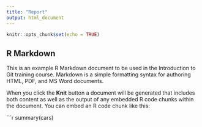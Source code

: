 ```yaml
---
title: "Report"
output: html_document
---
```


```r
knitr::opts_chunk$set(echo = TRUE)
```

## R Markdown

This is an example R Markdown document to be used in the Introduction to Git training course. Markdown is a simple formatting syntax for authoring HTML, PDF, and MS Word documents.

When you click the **Knit** button a document will be generated that includes both content as well as the output of any embedded R code chunks within the document. You can embed an R code chunk like this:

```r
summary(cars)

